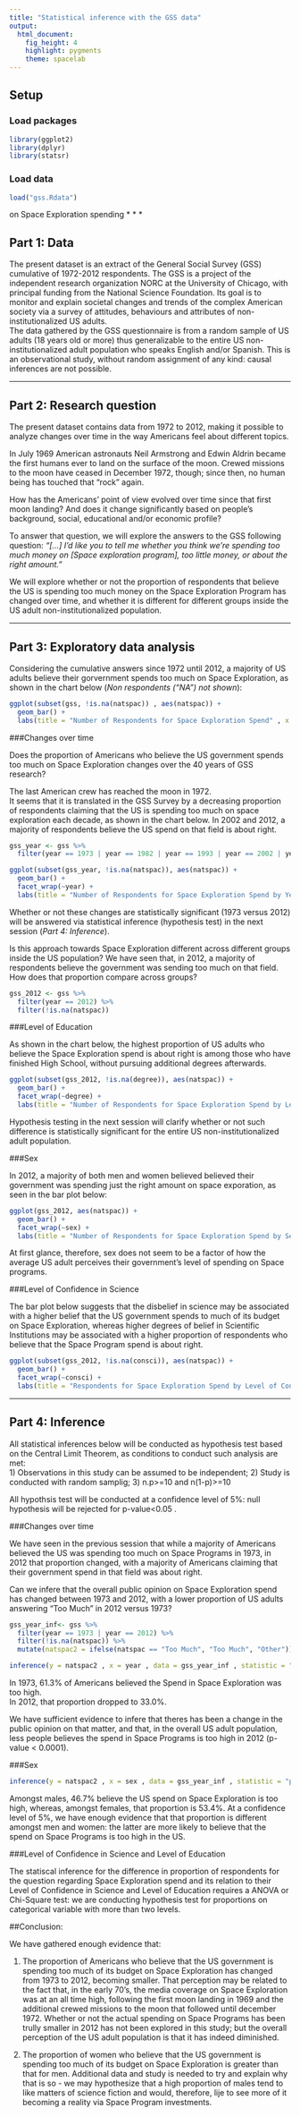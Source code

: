 ```yaml
---
title: "Statistical inference with the GSS data"
output: 
  html_document: 
    fig_height: 4
    highlight: pygments
    theme: spacelab
---
```


## Setup

### Load packages

```r
library(ggplot2)
library(dplyr)
library(statsr)
```

### Load data

```r
load("gss.Rdata")
```

on Space Exploration spending
* * *

## Part 1: Data

The present dataset is an extract of the General Social Survey (GSS) cumulative of 1972-2012 respondents. The GSS is a project of the independent research organization NORC at the University of Chicago, with principal funding from the National Science Foundation. Its goal is to monitor and explain societal changes and trends of the complex American society via a survey of attitudes, behaviours and attributes of non-institutionalized US adults.     
The data gathered by the GSS questionnaire is from a random sample of US adults (18 years old or more) thus generalizable to the entire US non-institutionalized adult population who speaks English and/or Spanish. This is an observational study, without random assignment of any kind: causal inferences are not possible.

* * *

## Part 2: Research question

The present dataset contains data from 1972 to 2012, making it possible to analyze changes over time in the way Americans feel about different topics.

In July 1969 American astronauts Neil Armstrong and Edwin Aldrin became the first humans ever to land on the surface of the moon.
Crewed missions to the moon have ceased in December 1972, though; since then, no human being has touched that "rock" again.

How has the Americans' point of view evolved over time since that first moon landing? And does it change significantly based on people's background, social, educational and/or economic profile?

To answer that question, we will explore the answers to the GSS following question:
*"[...] I'd like you to tell me whether you think we're spending too much money on [Space exploration program], too little money, or about the right amount."* 

We will explore whether or not the proportion of respondents that believe the US is spending too much money on the Space Exploration Program has changed over time, and whether it is different for different groups inside the US adult non-institutionalized population. 

* * *

## Part 3: Exploratory data analysis

Considering the cumulative answers since 1972 until 2012, a majority of US adults believe their gorvernment spends too much on Space Exploration, as shown in the chart below (*Non respondents ("NA") not shown*):

```r
ggplot(subset(gss, !is.na(natspac)) , aes(natspac)) +
  geom_bar() +
  labs(title = "Number of Respondents for Space Exploration Spend" , x = "Level of Spend", y = "Number of Respondents")
```

###Changes over time

Does the proportion of Americans who believe the US government spends too much on Space Exploration changes over the 40 years of GSS research?

The last American crew has reached the moon in 1972.      
It seems that it is translated in the GSS Survey by a decreasing proportion of respondents claiming that the US is spending too much on space exploration each decade, as shown in the chart below. In 2002 and 2012, a majority of respondents believe the US spend on that field is about right.

```r
gss_year <- gss %>%
  filter(year == 1973 | year == 1982 | year == 1993 | year == 2002 | year == 2012)
```

```r
ggplot(subset(gss_year, !is.na(natspac)), aes(natspac)) +
  geom_bar() +
  facet_wrap(~year) +
  labs(title = "Number of Respondents for Space Exploration Spend by Year" , x = "Level of Spend", y = "Number of Respondents")
```

Whether or not these changes are statistically significant (1973 versus 2012) will be answered via statistical inference (hypothesis test) in the next session (*Part 4: Inference*).

Is this approach towards Space Exploration different across different groups inside the US population?
We have seen that, in 2012, a majority of respondents believe the government was sending too much on that field.     
How does that proportion compare across groups?

```r
gss_2012 <- gss %>%
  filter(year == 2012) %>%
  filter(!is.na(natspac))
```


###Level of Education

As shown in the chart below, the highest proportion of US adults who believe the Space Exploration spend is about right is among those who have finished High School, without pursuing additional degrees afterwards.

```r
ggplot(subset(gss_2012, !is.na(degree)), aes(natspac)) +
  geom_bar() +
  facet_wrap(~degree) +
  labs(title = "Number of Respondents for Space Exploration Spend by Level of Education" , x = "Level of Spend", y = "Number of Respondents")
```

Hypothesis testing in the next session will clarify whether or not such difference is statistically significant for the entire US non-institutionalized adult population.

###Sex

In 2012, a majority of both men and women believed believed their government was spending just the right amount on space exporation, as seen in the bar plot below:

```r
ggplot(gss_2012, aes(natspac)) +
  geom_bar() +
  facet_wrap(~sex) +
  labs(title = "Number of Respondents for Space Exploration Spend by Sex" , x = "Level of Spend", y = "Number of Respondents")
```

At first glance, therefore, sex does not seem to be a factor of how the average US adult perceives their government's level of spending on Space programs.

###Level of Confidence in Science

The bar plot below suggests that the disbelief in science may be associated with a higher belief that the US government spends to much of its budget on Space Exploration, whereas higher degrees of belief in Scientific Institutions may be associated with a higher proportion of respondents who believe that the Space Program spend is about right.

```r
ggplot(subset(gss_2012, !is.na(consci)), aes(natspac)) +
  geom_bar() +
  facet_wrap(~consci) +
  labs(title = "Respondents for Space Exploration Spend by Level of Confidence in Science" , x = "Level of Spend", y = "Number of Respondents")
```


* * *

## Part 4: Inference

All statistical inferences below will be conducted as hypothesis test based on the Central Limit Theorem, as conditions to conduct such analysis are met:      
1) Observations in this study can be assumed to be independent;
2) Study is conducted with random samplig;
3) n.p>=10 and n(1-p)>=10

All hypothsis test will be conducted at a confidence level of 5%: null hypothesis will be rejected for p-value<0.05 .

###Changes over time

We have seen in the previous session that while a majority of Americans believed the US was spending too much on Space Programs in 1973, in 2012 that proportion changed, with a majority of Americans claiming that their government spend in that field was about right.

Can we infere that the overall public opinion on Space Exploration spend has changed between 1973 and 2012, with a lower proportion of US adults answering "Too Much" in 2012 versus 1973?

```r
gss_year_inf<- gss %>%
  filter(year == 1973 | year == 2012) %>%
  filter(!is.na(natspac)) %>%
  mutate(natspac2 = ifelse(natspac == "Too Much", "Too Much", "Other"))
```


```r
inference(y = natspac2 , x = year , data = gss_year_inf , statistic = "proportion", type = "ht", method = "theoretical", success = "Too Much" , alternative = "twosided")
```

In 1973, 61.3% of Americans believed the Spend in Space Exploration was too high.     
In 2012, that proportion dropped to 33.0%.    

We have sufficient evidence to infere that theres has been a change in the public opinion on that matter, and that, in the overall US adult population, less people believes the spend in Space Programs is too high in 2012 (p-value < 0.0001).

###Sex

```r
inference(y = natspac2 , x = sex , data = gss_year_inf , statistic = "proportion", type = "ht", method = "theoretical", success = "Too Much" , alternative = "twosided")
```

Amongst males, 46.7% believe the US spend on Space Exploration is too high, whereas, amongst females, that proportion is 53.4%.
At a confidence level of 5%, we have enough evidence that that proportion is different amongst men and women: the latter are more likely to believe that the spend on Space Programs is too high in the US.

###Level of Confidence in Science and Level of Education

The statiscal inference for the difference in proportion of respondents for the question regarding Space Exploration spend and its relation to their Level of Confidence in Science and Level of Education requires a ANOVA or Chi-Square test: we are conducting hypothesis test for proportions on categorical variable with more than two levels.

##Conclusion:

We have gathered enough evidence that:

1) The proportion of Americans who believe that the US government is spending too much of its budget on Space Exploration has changed from 1973 to 2012, becoming smaller. That perception may be related to the fact that, in the early 70's, the media coverage on Space Exploration was at an all time high, following the first moon landing in 1969 and the additional crewed missions to the moon that followed until december 1972. Whether or not the actual spending on Space Programs has been trully smaller in 2012 has not been explored in this study; but the overall perception of the US adult population is that it has indeed diminished.       

2) The proportion of women who believe that the US government is spending too much of its budget on Space Exploration is greater than that for men. Additional data and study is needed to try and explain why that is so - we may hypothesize that a high proportion of males tend to like matters of science fiction and would, therefore, lije to see more of it becoming a reality via Space Program investments.


